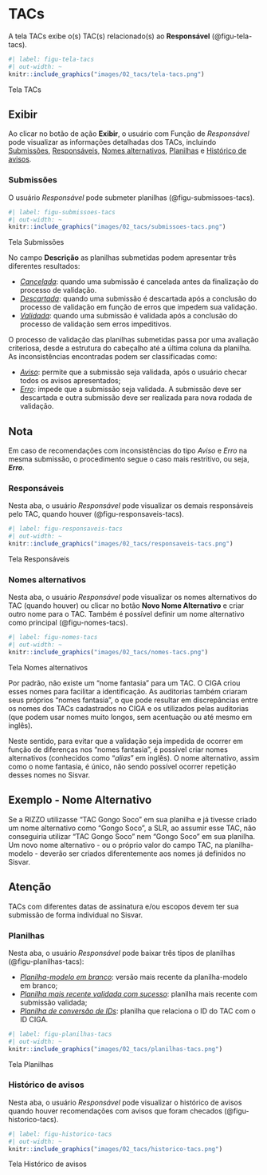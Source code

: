 # TACs {#sec-tacs}

A tela TACs exibe o(s) TAC(s) relacionado(s) ao **Responsável** (@figu-tela-tacs).

::: {#figu-tela-tacs}
```r
#| label: figu-tela-tacs
#| out-width: ~
knitr::include_graphics("images/02_tacs/tela-tacs.png")
```
Tela TACs
:::

## Exibir
Ao clicar no botão de ação **Exibir**, o usuário com Função de *Responsável* pode visualizar as informações detalhadas dos TACs, incluindo [Submissões](#sec-submissoes-tacs), [Responsáveis](#sec-responsaveis-tacs), [Nomes alternativos](#sec-nomes-tacs), [Planilhas](#sec-planilhas) e [Histórico de avisos](#sec-historico-tacs).

### Submissões {#sec-submissoes-tacs}
O usuário *Responsável* pode submeter planilhas (@figu-submissoes-tacs). 

::: {#figu-submissoes-tacs}
```r
#| label: figu-submissoes-tacs
#| out-width: ~
knitr::include_graphics("images/02_tacs/submissoes-tacs.png")
```
Tela Submissões
:::

No campo **Descrição** as planilhas submetidas podem apresentar três diferentes resultados:

- *<u>Cancelada</u>*: quando uma submissão é cancelada antes da finalização do processo de validação.
- *<u>Descartada</u>*: quando uma submissão é descartada após a conclusão do processo de validação em função de erros que impedem sua validação.
- *<u>Validada</u>*: quando uma submissão é validada após a conclusão do processo de validação sem erros impeditivos.

O processo de validação das planilhas submetidas passa por uma avaliação criteriosa, desde a estrutura do cabeçalho até a última coluna da planilha. As inconsistências encontradas podem ser classificadas como:

- *<u>Aviso</u>*: permite que a submissão seja validada, após o usuário checar todos os avisos apresentados;
- *<u>Erro</u>*: impede que a submissão seja validada. A submissão deve ser descartada e outra submissão deve ser realizada para nova rodada de validação.

:::callout-note
## Nota
Em caso de recomendações com inconsistências do tipo *Aviso* e *Erro* na mesma submissão, o procedimento segue o caso mais restritivo, ou seja, ***Erro***.
:::

### Responsáveis {#sec-responsaveis-tacs}
Nesta aba, o usuário *Responsável* pode visualizar os demais responsáveis pelo TAC, quando houver (@figu-responsaveis-tacs).

::: {#figu-responsaveis-tacs}
```r
#| label: figu-responsaveis-tacs
#| out-width: ~
knitr::include_graphics("images/02_tacs/responsaveis-tacs.png")
```
Tela Responsáveis
:::

### Nomes alternativos {#sec-nomes}
Nesta aba, o usuário *Responsável* pode visualizar os nomes alternativos do TAC (quando houver) ou clicar no botão **Novo Nome Alternativo** e criar outro nome para o TAC. Também é possível definir um nome alternativo como principal (@figu-nomes-tacs).

::: {#figu-nomes-tacs}
```r
#| label: figu-nomes-tacs
#| out-width: ~
knitr::include_graphics("images/02_tacs/nomes-tacs.png")
```
Tela Nomes alternativos
:::

Por padrão, não existe um "nome fantasia" para um TAC. O CIGA criou esses nomes para facilitar a identificação. As auditorias também criaram seus próprios “nomes fantasia”, o que pode resultar em discrepâncias entre os nomes dos TACs cadastrados no CIGA e os utilizados pelas auditorias (que podem usar nomes muito longos, sem acentuação ou até mesmo em inglês).

Neste sentido, para evitar que a validação seja impedida de ocorrer em função de diferenças nos "nomes fantasia", é possível criar nomes alternativos (conhecidos como "_alias_" em inglês). O nome alternativo, assim como o nome fantasia, é único, não sendo possível ocorrer repetição desses nomes no Sisvar.

:::callout-tip
## Exemplo - Nome Alternativo
Se a RIZZO utilizasse "TAC Gongo Soco" em sua planilha e já tivesse criado um nome alternativo como "Gongo Soco", a SLR, ao assumir esse TAC, não conseguiria utilizar "TAC Gongo Soco" nem "Gongo Soco" em sua planilha. Um novo nome alternativo - ou o próprio valor do campo TAC, na planilha-modelo - deverão ser criados diferentemente aos nomes já definidos no Sisvar.
:::

:::callout-important
## Atenção
TACs com diferentes datas de assinatura e/ou escopos devem ter sua submissão de forma individual no Sisvar.
:::

### Planilhas {#sec-planilhas-tacs}
Nesta aba, o usuário *Responsável* pode baixar três tipos de planilhas (@figu-planilhas-tacs):

- *<u>Planilha-modelo em branco</u>*: versão mais recente da planilha-modelo em branco;
- *<u>Planilha mais recente validada com sucesso</u>*: planilha mais recente com submissão validada;
- *<u>Planilha de conversão de IDs</u>*: planilha que relaciona o ID do TAC com o ID CIGA.

::: {#figu-planilhas-tacs}
```r
#| label: figu-planilhas-tacs
#| out-width: ~
knitr::include_graphics("images/02_tacs/planilhas-tacs.png")
```
Tela Planilhas
:::

### Histórico de avisos {#sec-historico-tacs}
Nesta aba, o usuário *Responsável* pode visualizar o histórico de avisos quando houver recomendações com avisos que foram checados (@figu-historico-tacs).

::: {#figu-historico-tacs}
```r
#| label: figu-historico-tacs
#| out-width: ~
knitr::include_graphics("images/02_tacs/historico-tacs.png")
```
Tela Histórico de avisos
:::